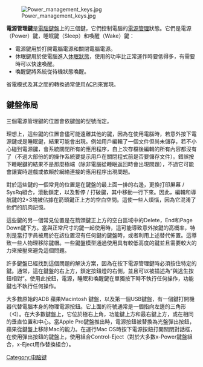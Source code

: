 {{unreferenced|time=2017-02-15T14:03:49+00:00}}
{{noteTA
|G1=IT
}}
[[File:Power_management_keys.jpg|thumb]]

'''電源管理鍵'''是[[電腦鍵盤|電腦鍵盤]]上的三個鍵，它們控制電腦的[[電源管理|電源管理]]狀態。它們是電源（Power）鍵，睡眠鍵（Sleep）和喚醒（Wake）鍵：

*電源鍵用於打開電腦電源和關閉電腦電源。
*休眠鍵用於使電腦進入[[休眠_(电脑)|休眠狀態]]，使用的功率比正常運作時要低得多，有需要時可以快速喚醒。
*喚醒鍵將系統從待機狀態喚醒。
省電模式及其之間的轉換通常使用[[高级配置与电源接口|ACPI]]來實現。

==鍵盤佈局==
三個電源管理鍵的位置會依鍵盤的型號而定。

理想上，這些鍵的位置會儘可能遠離其他的鍵，因為在使用電腦時，若意外按下電源鍵或是睡眠鍵，結果可能會出現{{le|數據丟失|Data loss}}。例如用戶編輯了一個文件但尚未儲存，若不小心碰到電源鍵，會系統關閉所有的應用程序，自上次存檔後編輯的所有內容都沒有了（不過大部份的的操作系統要提示用戶在關閉程式前是否要儲存文件）。錯誤按下睡眠鍵的結果不是那麼極端（除非電腦從睡眠返回時會出現問題），不過它可能會讓實時遊戲或依賴於網絡連接的應用程序出現問題。

對於這些鍵的一個常見的位置是在鍵盤的最上面一排的右邊，更換打印屏幕 / SysRq組合，滾動鎖定，以及暫停 / 打破鍵，其中移動一行下來。因此，編輯和導航鍵的2×3塊被佔據在箭頭鍵正上方的空白空間。這使一些人煩惱，因為它混淆了他們的肌肉記憶。

這些鍵的另一個常見位置是在箭頭鍵正上方的空白區域中的Delete，End和Page Down鍵下方。當與正常尺寸的鍵一起使用時，這可能導致意外按鍵的高概率，特別是當打字員被用於在該位置沒有任何鍵的鍵盤時，或者利用上述替代佈置。這導致一些人物理移除鍵帽。一些鍵盤模型通過使用具有較低高度的鍵並且需要較大的力來按壓來避免這個問題。

許多鍵盤已經找到這個問題的解決方案，因為在按下電源管理鍵時必須按住特定的鍵。通常，這在鍵盤的右上方，鎖定按鈕燈的右側，並且可以被描述為“與逃生按鈕相對”。使用此按鈕，電源，睡眠和喚醒鍵在單獨按下時不執行任何操作，功能鍵也不執行任何操作。

大多數原始的ADB 蘋果Macintosh 鍵盤，以及第一個USB鍵盤，有一個鍵打開機器代替電腦本身的物理電源按鈕。它上面的符號通常是一個指向左邊的三角形（◁）。在大多數鍵盤上，它位於極右上角，功能鍵上方和最右鍵上方，或在相同的垂直位置和中心。當Apple Pro鍵盤推出時，電源按鈕被替換為光盤彈出按鈕，蘋果從鍵盤上移除Mac的能力。在運行Mac OS時按下電源按鈕打開關閉對話框，在使用彈出按鈕的鍵盤上，使用組合Control-Eject（對於大多數x-Power鍵盤組合，x-Eject用作替換組合）。

{{鍵盤}}
{{电脑键盘的键}}

[[Category:电脑键|Category:电脑键]]